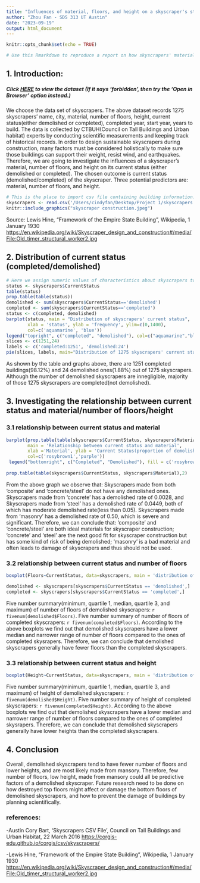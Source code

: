 ```yaml
---
title: "Influences of material, floors, and height on a skyscraper's stability"
author: "Zhou Fan - SDS 313 UT Austin"
date: "2023-09-19"
output: html_document
---
```


```r
knitr::opts_chunk$set(echo = TRUE)
```



```r
# Use this Rmarkdown to reproduce a report on how skyscrapers' material, floors, and height influence its stability. 
```

## 1. Introduction: 
#####  Click [HERE](https://drive.google.com/file/d/1HKT_hSw2cBKA-EgxtnwcYPI5bdF60PE2/view?usp=sharing) to view the dataset (If it says 'forbidden', then try the 'Open in Browser' option instead.)
We choose the data set of skyscrapers. The above dataset records 1275 skyscrapers’ name, city, material, number of floors, height, current status(either demolished or completed), completed year, start year, years to build. The data is collected by CTBUH(Council on Tall Buildings and Urban habitat) experts by conducting scientific measurements and keeping track of historical records. In order to design sustainable skyscrapers during construction, many factors must be considered holistically to make sure those buildings can support their weight, resist wind, and earthquakes. Therefore, we are going to investigate the influences of a skyscraper's material, number of floors, and height on its current status (either demolished or completed). The chosen outcome is current status (demolished/completed) of the skyscraper. Three potential predictors are: material, number of floors, and height.


```r
# This is the place to import csv file containing building information. Change the file name inside read.csv('new file.csv'); upload a new picture by include_graphics("picture.jpeg")
skyscrapers <- read.csv('/Users/cindyfan/Desktop/Project 1/skyscrapers.csv')
knitr::include_graphics("skyscraper construction.jpeg") 

```
Source: Lewis Hine, "Framework of the Empire State Building", Wikipedia, 1 January 1930
[https://en.wikipedia.org/wiki/Skyscraper_design_and_construction#/media/File:Old_timer_structural_worker2.jpg](https://en.wikipedia.org/wiki/Skyscraper_design_and_construction#/media/File:Old_timer_structural_worker2.jpg)



## 2. Distribution of current status (completed/demolished)
```r
# Here we assign numeric values of characteristics about skyscrapers to variables 'status'.  
status <- skyscrapers$CurrentStatus
table(status)
prop.table(table(status))
demolished <- sum(skyscrapers$CurrentStatus=='demolished')
completed <- sum(skyscrapers$CurrentStatus=='completed')
status <- c(completed, demolished)
barplot(status, main = "Distribution of skyscrapers' current status", 
        xlab = 'status', ylab = 'frequency', ylim=c(0,1400),
        col=c('aquamarine', 'blue'))
legend("topright", c("completed", "demolished"), col=c("aquamarine","blue"), lwd=10);
slices <- c(1251,24)
labels <- c('completed:1251', 'demolished:24')
pie(slices, labels, main="Distribution of 1275 skyscrapers' current status", col=c('aquamarine','blue'))

```


As shown by the table and graphs above, there are 1251 completed buildings(98.12%) and 24 demolished ones(1.88%) out of 1275 skyscrapers. Although the number of demolished skyscrapers are innegligible, majority of those 1275 skyscrapers are completed(not demolished).


## 3. Investigating the relationship between current status and material/number of floors/height

### 3.1 relationship between current status and material

```r
barplot(prop.table(table(skyscrapers$CurrentStatus, skyscrapers$Material),2),
        main = 'Relationship between current status and material',
        xlab ='Material', ylab = 'Current Status(proportion of demolished/completed)', 
        col=c('rosybrown1','purple'))
 legend("bottomright", c("Completed", "Demolished"), fill = c('rosybrown1','purple'))
 
prop.table(table(skyscrapers$CurrentStatus, skyscrapers$Material),2)
```
From the above graph we observe that: Skyscrapers made from both 'composite' and 'concrete/steel' do not have any demolished ones. Skyscrapers made from 'concrete' has a demolished rate of 0.0028, and Skyscrapers made from 'steel' has a demolished rate of 0.0449, both of which has moderate demolished rate(less than 0.05). Skyscrapers made from 'masonry' has a demolished rate of 0.50, which is severe and significant. Therefore, we can conclude that: 'composite' and 'concrete/steel' are both ideal materials for skyscraper construction; 'concrete' and 'steel' are the next good fit for skyscraper construction but has some kind of risk of being demolished; 'masonry' is a bad material and often leads to damage of skyscrapers and thus should not be used. 



### 3.2 relationship between current status and number of floors


```r
boxplot(Floors~CurrentStatus, data=skyscrapers, main = 'distribution of number of floors based on different current status', col='darkseagreen1', border='brown', horizontal = TRUE)

demolished <- skyscrapers[skyscrapers$CurrentStatus == 'demolished',]
completed <- skyscrapers[skyscrapers$CurrentStatus == 'completed',]
```


  Five number summary(minimum, quartile 1, median, quartile 3, and maximum) of number of floors of demolished skyscrapers: `r fivenum(demolished$Floors)`. 
Five number summary of number of floors of completed skyscrapers: `r fivenum(completed$Floors)`. According to the above boxplots we find out that demolished skyscrapers have a lower median and narrower range of number of floors compared to the ones of completed skysrapers. Therefore, we can conclude that demolished skyscrapers generally have fewer floors than the completed skyscrapers.





### 3.3 relationship between current status and height 

```r
boxplot(Height~CurrentStatus, data=skyscrapers, main = 'distribution of number of floors based on different current status', col='paleturquoise1', border='brown', horizontal = TRUE)
```

Five number summary(minimum, quartile 1, median, quartile 3, and maximum) of height of demolished skyscrapers: `r fivenum(demolished$Height)`. Five number summary of height of completed skyscrapers: `r fivenum(completed$Height)`. According to the above boxplots we find out that demolished skyscrapers have a lower median and narrower range of number of floors compared to the ones of completed skysrapers. Therefore, we can conclude that demolished skyscrapers generally have lower heights than the completed skyscrapers.


## 4. Conclusion
Overall, demolished skyscrapers tend to have fewer number of floors and lower heights, and are most likely made from mansory. Therefore, few number of floors, low height, made from mansory could all be predictive factors of a demolished skyscraper. Future research need to be done on how destroyed top floors might affect or damage the bottom floors of demolished skyscrapers, and how to prevent the damage of buildings by planning scientifically. 

### references:
-Austin Cory Bart, 'Skyscrapers CSV File', Council on Tall Buildings and Urban Habitat, 22 March 2016
[https://corgis-edu.github.io/corgis/csv/skyscrapers/](https://corgis-edu.github.io/corgis/csv/skyscrapers/)
    
-Lewis Hine, "Framework of the Empire State Building", Wikipedia, 1 January 1930
[https://en.wikipedia.org/wiki/Skyscraper_design_and_construction#/media/File:Old_timer_structural_worker2.jpg](https://en.wikipedia.org/wiki/Skyscraper_design_and_construction#/media/File:Old_timer_structural_worker2.jpg)










